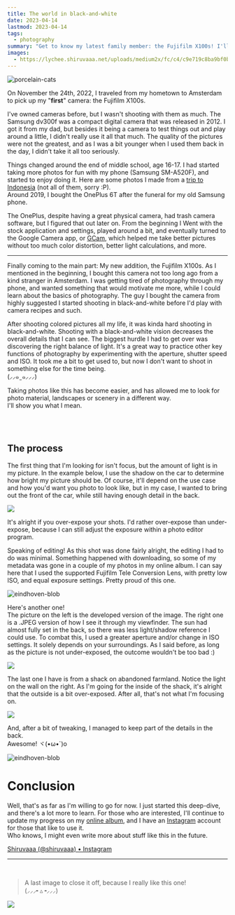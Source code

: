 ```yaml
---
title: The world in black-and-white
date: 2023-04-14
lastmod: 2023-04-14
tags:
  - photography
summary: "Get to know my latest family member: the Fujifilm X100s! I'll be talking about my camera, usage, and more."
images:
  - https://lychee.shiruvaaa.net/uploads/medium2x/fc/c4/c9e719c8ba9bf0b7a9d7b9af91fc.jpg
---
```

![porcelain-cats](https://lychee.shiruvaaa.net/uploads/medium2x/fc/c4/c9e719c8ba9bf0b7a9d7b9af91fc.jpg)

On November the 24th, 2022, I traveled from my hometown to Amsterdam to pick up my "__first__" camera: the Fujifilm X100s.

I've owned cameras before, but I wasn't shooting with them as much. The Samsung dv300f was a compact digital camera that was released in 2012. I got it from my dad, but besides it being a camera to test things out and play around a little, I didn't really use it all that much. The quality of the pictures were not the greatest, and as I was a bit younger when I used them back in the day, I didn't take it all too seriously.

Things changed around the end of middle school, age 16-17. I had started taking more photos for fun with my phone (Samsung SM-A520F), and started to enjoy doing it. Here are some photos I made from a [trip to Indonesia](https://lychee.shiruvaaa.net/#48mcvn54BDQX172wunlOW12x) (not all of them, sorry :P).  
Around 2019, I bought the OnePlus 6T after the funeral for my old Samsung phone.

The OnePlus, despite having a great physical camera, had trash camera software, but I figured that out later on. From the beginning I Went with the stock application and settings, played around a bit, and eventually turned to the Google Camera app, or [GCam](https://www.celsoazevedo.com/files/android/p/gcam-oneplus-6-6t/), which helped me take better pictures without too much color distortion, better light calculations, and more.

---

  

Finally coming to the main part: My new addition, the Fujifilm X100s. As I mentioned in the beginning, I bought this camera not too long ago from a kind stranger in Amsterdam. I was getting tired of photography through my phone, and wanted something that would motivate me more, while I could learn about the basics of photography. The guy I bought the camera from highly suggested I started shooting in black-and-white before I'd play with camera recipes and such.

  

After shooting colored pictures all my life, it was kinda hard shooting in black-and-white. Shooting with a black-and-white vision decreases the overall details that I can see. The biggest hurdle I had to get over was discovering the right balance of light. It's a great way to practice other key functions of photography by experimenting with the aperture, shutter speed and ISO. It took me a bit to get used to, but now I don't want to shoot in something else for the time being.  
(⸝⸝๑  ̫ ๑⸝⸝⸝)

Taking photos like this has become easier, and has allowed me to look for photo material, landscapes or scenery in a different way.  
I'll show you what I mean.  

<br />
<br />
  
## The process

  
The first thing that I'm looking for isn't focus, but the amount of light is in my picture. In the example below, I use the shadow on the car to determine how bright my picture should be. Of course, it'll depend on the use case and how you'd want you photo to look like, but in my case, I wanted to bring out the front of the car, while still having enough detail in the back.

![](/static/images/blog/photography/car.png)

It's alright if you over-expose your shots. I'd rather over-expose than under-expose, because I can still adjust the exposure within a photo editor program.

Speaking of editing! As this shot was done fairly alright, the editing I had to do was minimal. Something happened with downloading, so some of my metadata was gone in a couple of my photos in my online album. I can say here that I used the supported Fujifilm Tele Conversion Lens, with pretty low ISO, and equal exposure settings. Pretty proud of this one.

![eindhoven-blob](https://lychee.shiruvaaa.net/uploads/medium2x/bf/5d/e2cc2c3ed75096d804d5b710cc24.jpg)

  

Here's another one!  
The picture on the left is the developed version of the image. The right one is a .JPEG version of how I see it through my viewfinder. The sun had almost fully set in the back, so there was less light/shadow reference I could use. To combat this, I used a greater aperture and/or change in ISO settings. It solely depends on your surroundings. As I said before, as long as the picture is not under-exposed, the outcome wouldn't be too bad :)

  

![](/static/images/blog/photography/barn.png)

  

The last one I have is from a shack on abandoned farmland. Notice the light on the wall on the right. As I'm going for the inside of the shack, it's alright that the outside is a bit over-exposed. After all, that's not what I'm focusing on.

![](/static/images/blog/photography/run-down-shed.png)

And, after a bit of tweaking, I managed to keep part of the details in the back.  
Awesome! ヾ(•ω•`)o

![eindhoven-blob](https://lychee.shiruvaaa.net/uploads/medium2x/6e/e8/3168f3aeb1530c5c3532286044e2.jpg)

# Conclusion

Well, that's as far as I'm willing to go for now. I just started this deep-dive, and there's a lot more to learn. For those who are interested, I'll continue to update my progress on my [online album](https://lychee.shiruvaaa.net/), and I have an [Instagram](https://instagram.com/shiruvaaa?igshid=ZDdkNTZiNTM=) account for those that like to use it.  
Who knows, I might even write more about stuff like this in the future.

[Shiruvaaa (@shiruvaaa) • Instagram ](https://instagram.com/shiruvaaa)

---

<br />
  

> A last image to close it off, because I really like this one!  
> (⸝⸝⸝╸▵╺⸝⸝⸝)

![](https://lychee.shiruvaaa.net/uploads/medium2x/b9/11/c1f09d6c788008c0772b9be29d95.jpg)